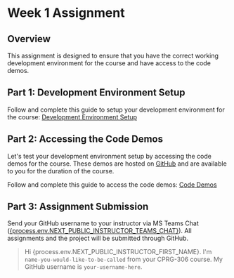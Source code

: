 # Week 1 Assignment

## Overview

This assignment is designed to ensure that you have the correct working development environment for the course and have access to the code demos.

## Part 1: Development Environment Setup

Follow and complete this guide to setup your development environment for the course: [Development Environment Setup](/guides-and-references/development-environment-setup.mdx)

## Part 2: Accessing the Code Demos

Let's test your development environment setup by accessing the code demos for the course. These demos are hosted on [GitHub](https://github.com/warsylewicz/webdev2-demos) and are available to you for the duration of the course.

Follow and complete this guide to access the code demos: [Code Demos](/guides-and-references/code-demos.mdx)

## Part 3: Assignment Submission

Send your GitHub username to your instructor via MS Teams Chat (<a href={process.env.NEXT_PUBLIC_INSTRUCTOR_TEAMS_CHAT} target="_blank">{process.env.NEXT_PUBLIC_INSTRUCTOR_TEAMS_CHAT}</a>). All assignments and the project will be submitted through GitHub.

> Hi {process.env.NEXT_PUBLIC_INSTRUCTOR_FIRST_NAME}. I'm `name-you-would-like-to-be-called` from your CPRG-306 course. My GitHub username is `your-username-here`.
